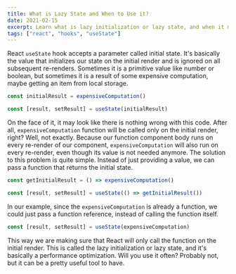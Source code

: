 ```yaml
---
title: What is Lazy State and When to Use it?
date: 2021-02-15
excerpt: Learn what is lazy initialization or lazy state, and when it may come in useful.
tags: ["react", "hooks", "useState"]
---
```

React `useState` hook accepts a parameter called initial state. It's basically the value that initializes our state on the initial render and is ignored on all subsequent re-renders. Sometimes it is a primitive value like number or boolean, but sometimes it is a result of some expensive computation, maybe getting an item from local storage.

```javascript
const initialResult = expensiveComputation()

const [result, setResult] = useState(initialResult)
```
On the face of it, it may look like there is nothing wrong with this code. After all, `expensiveComputation` function will be called only on the initial render, right? Well, not exactly. Because our function component body runs on every re-render of our component, `expensiveComputation` will also run on every re-render, even though its value is not needed anymore.
The solution to this problem is quite simple. Instead of just providing a value, we can pass a function that returns the initial state.

```javascript
const getInitialResult = () => expensiveComputation()

const [result, setResult] = useState(() => getInitialResult())
```

In our example, since the `expensiveComputation` is already a function, we could just pass a function reference, instead of calling the function itself.

```javascript
const [result, setResult] = useState(expensiveComputation)
```

This way we are making sure that React will only call the function on the initial render. This is called the lazy initialization or lazy state, and it's basically a performance optimization. Will you use it often? Probably not, but it can be a pretty useful tool to have.